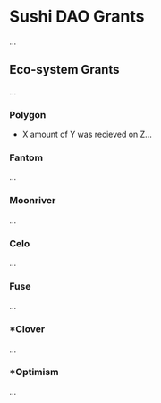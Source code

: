 # Sushi DAO Grants

...

## Eco-system Grants

...

### Polygon
- X amount of Y was recieved on Z...

### Fantom

...

### Moonriver

...

### Celo

...

### Fuse

...

### *Clover

...

### *Optimism

...



